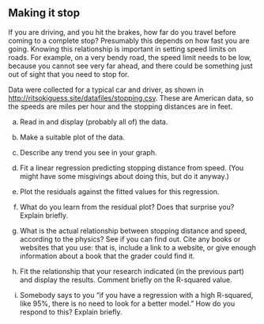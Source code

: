 
## Making it stop

 If you are driving, and you hit the brakes, how far do you travel before coming to a complete stop? 
Presumably this depends on how fast you are going. 
Knowing this relationship is important in setting speed limits on roads. For example, on a very bendy road, the speed limit needs to be low, because you cannot see very far ahead, and there could be something just
out of sight that you need to stop for. 

Data were collected for a typical car and driver, as shown in [http://ritsokiguess.site/datafiles/stopping.csv](http://ritsokiguess.site/datafiles/stopping.csv). These are American data, so the speeds are miles per hour and the stopping distances are in feet.



(a) Read in and display (probably all of) the data.



(b) Make a suitable plot of the data.



(c) Describe any trend you see in your graph.



(d) Fit a linear regression predicting stopping distance from speed. (You might have some misgivings about doing this, but do it anyway.)



(e) Plot the residuals against the fitted values for this regression.



(f) What do you learn from the residual plot? Does that surprise you? Explain briefly. 



(g) What is the actual relationship between stopping distance and speed, according to the physics? See if you can find out. Cite any books or websites that you use: that is, include a link to a website, or give enough information about a book that the grader could find it.



(h) Fit the relationship that your research indicated (in the previous part) and display the results. Comment briefly on the R-squared value.





(i) Somebody says to you "if you have a regression with a high R-squared, like 95%, there is no need to look for a better model." How do you respond to this? Explain briefly.







